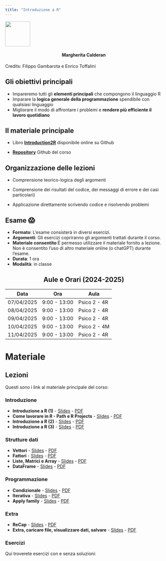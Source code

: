 ```yaml
---
title: "Introduzione a R"
---
```


![](arca_logo.svg){fig-align="center" width="80"}

#### Margherita Calderan {style="text-align: center;"}
Credits: Filippo Gambarota e Enrico Toffalini

## Gli obiettivi principali

-   Impareremo tutti gli **elementi principali** che compongono il linguaggio R
-   Imparare la **logica generale della programmazione** spendibile con qualsiasi linguaggio
-   Migliorare il modo di affrontare i problemi e **rendere più efficiente il lavoro quotidiano**

## Il materiale principale

-   Libro [**Introduction2R**](https://psicostat.github.io/Introduction2R/) disponibile online su Github

-   [**Repository**](https://github.com/arca-dpss/course-R-2425) Github del corso

## Organizzazione delle lezioni

-   Comprensione teorico-logica degli argomenti

-   Comprensione dei risultati del codice, dei messaggi di errore e dei casi particolari)

-   Applicazione direttamente scrivendo codice e risolvendo problemi

## Esame 😱

-   **Formato**: L'esame consisterà in diversi esercizi.
-   **Argomenti**: Gli esercizi copriranno gli argomenti trattati durante il corso.
-   **Materiale consentito**:È permesso utilizzare il materiale fornito a lezione. Non è consentito l'uso di altro materiale online (o chatGPT) durante l'esame.
-   **Durata**: 1 ora
-   **Modalità**: in classe


## Aule e Orari (2024-2025) {style="text-align: center;"}
| Data        | Ora           | Aula         |
|-------------|---------------|--------------|
| 07/04/2025  | 9:00 - 13:00 | Psico 2 - 4R |
| 08/04/2025  | 9:00 - 13:00  | Psico 2 - 4R |
| 09/04/2025  | 9:00 - 13:00  | Psico 2 - 4R |
| 10/04/2025  | 9:00 - 13:00  | Psico 2 - 4M |
| 11/04/2025  | 9:00 - 13:00  | Psico 2 - 4R |


# Materiale

## Lezioni

Questi sono i link al materiale principale del corso:

### Introduzione 

- **Introduzione a R (1)** - [Slides](materials/0_getStarted/0_getStarted.html) - [PDF](materials/0_getStarted/0_getStarted.pdf)
- **Come lavorare in R - Path e R Projects** - [Slides](materials/1_intro/1.1_intro.html) - [PDF](materials/1_intro/1.1_intro.pdf)
- **Introduzione a R (2)** - [Slides](materials/1_intro/1.2_intro.html) - [PDF](materials/1_intro/1.2_intro.pdf)
- **Introduzione a R (3)** - [Slides](materials/1_intro/1.3_funzioni&errori.html) - [PDF](materials/1_intro/1.3_funzioni&errori.pdf)

### Strutture dati 
- **Vettori** - [Slides](materials/2_struttureDati/2.1_vettori.html) - [PDF](materials/2_struttureDati/2.1_vettori.pdf)
- **Fattori** - [Slides](materials/2_struttureDati/2.2_fattori.html) - [PDF](materials/2_struttureDati/2.2_fattori.pdf)
- **Liste, Matrici e Array** - [Slides](materials/2_struttureDati/2.3_liste&matrici&array.html) - [PDF](materials/2_struttureDati/2.3_liste&matrici&array.pdf)
- **DataFrame** - [Slides](materials/2_struttureDati/2.4_dataframe.html) - [PDF](materials/2_struttureDati/2.4_dataframe.pdf)

### Programmazione
- **Condizionale** - [Slides](materials/3_programmazione/3.1_condizionale.html) - [PDF](materials/3_programmazione/3.1_condizionale.pdf)
- **Iterativa** - [Slides](materials/3_programmazione/3.2_iterativa.html) - [PDF](materials/3_programmazione/3.2_iterativa.pdf)
- **Apply family** - [Slides](materials/3_programmazione/3.3_apply.html) - [PDF](materials/3_programmazione/3.3_apply.pdf)


### Extra
- **ReCap** - [Slides](materials/4_extra/recap.html) - [PDF](materials/4_extra/recap.pdf)
- **Extra, caricare file, visualizzare dati, salvare** - [Slides](materials/4_extra/EXTRA.html) - [PDF](materials/4_extra/EXTRA.pdf)


### Esercizi
Qui troverete esercizi con e senza soluzioni:

